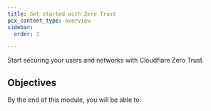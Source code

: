 ```yaml
---
title: Get started with Zero Trust
pcx_content_type: overview
sidebar:
  order: 2

---
```



Start securing your users and networks with Cloudflare Zero Trust.

## Objectives

By the end of this module, you will be able to:

<Render file="zero-trust/initial-setup-objectives" />
